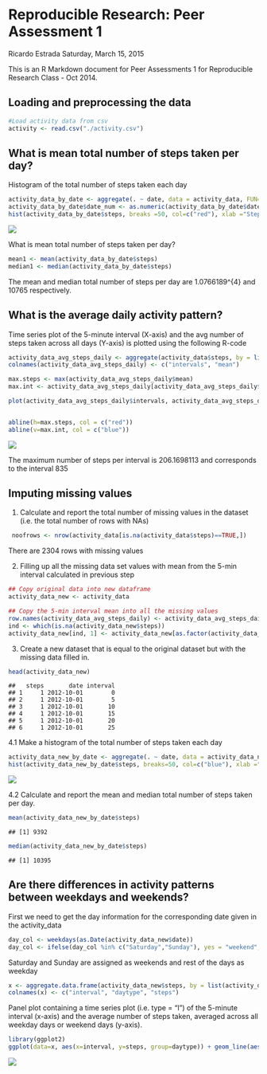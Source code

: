 # Reproducible Research: Peer Assessment 1
Ricardo Estrada 
Saturday, March 15, 2015  

This is an R Markdown document for Peer Assessments 1 for Reproducible Research Class - Oct 2014.


## Loading and preprocessing the data



```r
#Load activity data from csv
activity <- read.csv("./activity.csv")
```

## What is mean total number of steps taken per day?

Histogram of the total number of steps taken each day

```r
activity_data_by_date <- aggregate(. ~ date, data = activity_data, FUN=sum)
activity_data_by_date$date_num <- as.numeric(activity_data_by_date$date)
hist(activity_data_by_date$steps, breaks =50, col=c("red"), xlab ="Steps", ylab = "Frequency", main="Histogram for Total number of steps taken per day")
```

![](./PA1_template_files/figure-html/unnamed-chunk-2-1.png) 

What is mean total number of steps taken per day?

```r
mean1 <- mean(activity_data_by_date$steps)
median1 <- median(activity_data_by_date$steps)
```

The mean and median total number of steps per day are 1.0766189\times 10^{4} and 10765 respectively.



## What is the average daily activity pattern?

Time series plot of the 5-minute interval (X-axis) and the avg number of steps taken across all days (Y-axis) is plotted using the following R-code 


```r
activity_data_avg_steps_daily <- aggregate(activity_data$steps, by = list(activity_data$interval), FUN=mean, na.rm = T)
colnames(activity_data_avg_steps_daily) <- c("intervals", "mean")

max.steps <- max(activity_data_avg_steps_daily$mean)
max.int <- activity_data_avg_steps_daily[activity_data_avg_steps_daily$mean==max(max.steps),1]

plot(activity_data_avg_steps_daily$intervals, activity_data_avg_steps_daily$mean, xlab = "Time interval of 5 min", ylab = "Avg number of steps 5 min interval", type = "l", main = "Avg daily activity pattern")


abline(h=max.steps, col = c("red"))
abline(v=max.int, col = c("blue"))
```

![](./PA1_template_files/figure-html/unnamed-chunk-4-1.png) 

The maximum number of steps per interval is 206.1698113 and corresponds to the interval 835 



## Imputing missing values

1. Calculate and report the total number of missing values in the dataset (i.e. the total number of rows with NAs)


```r
 noofrows <- nrow(activity_data[is.na(activity_data$steps)==TRUE,])
```

There are 2304 rows with missing values

2. Filling up all the missing data set values with mean from the 5-min interval calculated in previous step


```r
## Copy original data into new dataframe
activity_data_new <- activity_data

## Copy the 5-min interval mean into all the missing values 
row.names(activity_data_avg_steps_daily) <- activity_data_avg_steps_daily$intervals
ind <- which(is.na(activity_data_new$steps))
activity_data_new[ind, 1] <- activity_data_new[as.factor(activity_data_new[ind,3]),2]
```

3. Create a new dataset that is equal to the original dataset but with the missing data filled in.

```r
head(activity_data_new)
```

```
##   steps       date interval
## 1     1 2012-10-01        0
## 2     1 2012-10-01        5
## 3     1 2012-10-01       10
## 4     1 2012-10-01       15
## 5     1 2012-10-01       20
## 6     1 2012-10-01       25
```

4.1 Make a histogram of the total number of steps taken each day


```r
activity_data_new_by_date <- aggregate(. ~ date, data = activity_data_new, FUN=sum)
hist(activity_data_new_by_date$steps, breaks=50, col=c("blue"), xlab ="Steps", ylab = "Frequency", main="Histogram for Total number of steps taken per day (new data)")
```

![](./PA1_template_files/figure-html/unnamed-chunk-8-1.png) 


4.2 Calculate and report the mean and median total number of steps taken per day.

```r
mean(activity_data_new_by_date$steps)
```

```
## [1] 9392
```

```r
median(activity_data_new_by_date$steps)
```

```
## [1] 10395
```

## Are there differences in activity patterns between weekdays and weekends?

First we need to get the day information for the corresponding date given in the activity_data


```r
day_col <- weekdays(as.Date(activity_data_new$date))
day_col <- ifelse(day_col %in% c("Saturday","Sunday"), yes = "weekend", "weekday")
```

Saturday and Sunday are assigned as weekends and rest of the days as weekday
 

```r
x <- aggregate.data.frame(activity_data_new$steps, by = list(activity_data_new$interval, day_col), FUN = mean, na.rm = T)
colnames(x) <- c("interval", "daytype", "steps")
```

Panel plot containing a time series plot (i.e. type = "l") of the 5-minute interval (x-axis) and the average number of steps taken, averaged across all weekday days or weekend days (y-axis).


```r
library(ggplot2)
ggplot(data=x, aes(x=interval, y=steps, group=daytype)) + geom_line(aes(color=daytype)) + facet_wrap(~ daytype, nrow=2)
```

![](./PA1_template_files/figure-html/unnamed-chunk-12-1.png) 

